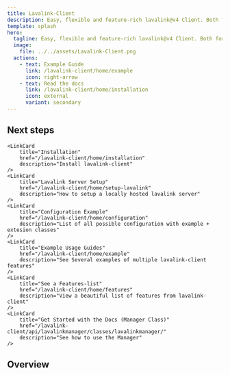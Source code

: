 ---
title: Lavalink-Client
description: Easy, flexible and feature-rich lavalink@v4 Client. Both for Beginners and Proficients.
template: splash
hero:
  tagline: Easy, flexible and feature-rich lavalink@v4 Client. Both for Beginners and Proficients.
  image:
    file: ../../assets/Lavalink-Client.png
  actions:
    - text: Example Guide
      link: /lavalink-client/home/example
      icon: right-arrow
    - text: Read the docs
      link: /lavalink-client/home/installation
      icon: external
      variant: secondary
---


## Next steps

<CardGrid>

    <LinkCard
        title="Installation"
        href="/lavalink-client/home/installation"
        description="Install lavalink-client"
    />
    <LinkCard
        title="Lavalink Server Setup"
        href="/lavalink-client/home/setup-lavalink"
        description="How to setup a locally hosted lavalink server"
    />
    <LinkCard
        title="Configuration Example"
        href="/lavalink-client/home/configuration"
        description="List of all possible configuration with example + extesion classes"
    />
    <LinkCard
        title="Example Usage Guides"
        href="/lavalink-client/home/example"
        description="See Several examples of multiple lavalink-client features"
    />
    <LinkCard
        title="See a Features-list"
        href="/lavalink-client/home/features"
        description="View a beautiful list of features from lavalink-client"
    />
    <LinkCard
        title="Get Started with the Docs (Manager Class)"
        href="/lavalink-client/api/lavalinkmanager/classes/lavalinkmanager/"
        description="See how to use the Manager"
    />

</CardGrid>

## Overview

<ReadMeMD />
